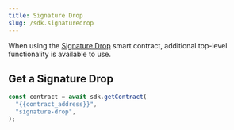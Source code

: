 ---
title: Signature Drop
slug: /sdk.signaturedrop
---

When using the [Signature Drop](https://thirdweb.com/thirdweb.eth/SignatureDrop) smart contract, additional top-level functionality is available to use.

## Get a Signature Drop

```javascript
const contract = await sdk.getContract(
  "{{contract_address}}",
  "signature-drop",
);
```
